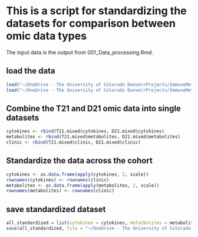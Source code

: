 # This is a script for standardizing the datasets for comparison between omic data types
The input data is the output from 001_Data_processing.Rmd. 

## load the data

```r
load("~/OneDrive - The University of Colorado Denver/Projects/ImmunoMetabolicSubtypes/data/processed/T21_mixed_cyt_met.RData")
load("~/OneDrive - The University of Colorado Denver/Projects/ImmunoMetabolicSubtypes/data/processed/D21_mixed_cyt_met.RData")
```

## Combine the T21 and D21 omic data into single datasets
```r
cytokines <- rbind(T21.mixed$cytokines, D21.mixed$cytokines)
metabolites <- rbind(T21.mixed$metabolites, D21.mixed$metabolites)
clinic <- rbind(T21.mixed$clinic, D21.mixed$clinic)
```


## Standardize the data across the cohort

```r
cytokines <- as.data.frame(apply(cytokines, 2, scale))
rownames(cytokines) <- rownames(clinic)
metabolites <- as.data.frame(apply(metabolites, 2, scale))
rownames(metabolites) <- rownames(clinic)
```

## save standardized dataset
```r
all_standardized = list(cytokines = cytokines, metatbolites = metabolites, clinic = clinic)
save(all_standardized, file = "~/OneDrive - The University of Colorado Denver/Projects/ImmunoMetabolicSubtypes/data/processed/all_cyt_met_standardized.RData")
```

